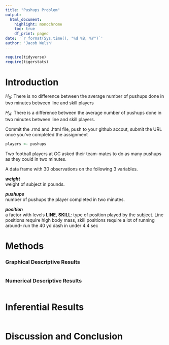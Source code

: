 ```yaml
---
title: "Pushups Problem"
output:
  html_document:
    highlight: monochrome
    toc: true
    df_print: paged
date: '`r format(Sys.time(), "%d %B, %Y")`'
author: 'Jacob Welsh'
---
```


```r

require(tidyverse)
require(tigerstats)

```

# Introduction 

<!--In this section you explain what you are trying to show.  Where did the data come from?  What is the research or other question you are trying to answer?

Fork the Rstudio project called pushups to your github account. Clone from your github account to your Rstudio.cloud CRN37591 workspace.  Using the dataset called pushups from the tigerstats package in R, answer the question posed by this null and alternate hypothesis in an html markdown document. -->

$H_0$: There is no difference between the average number of pushups done in two minutes between line and skill players

$H_A$: There is a difference between the  average number of pushups done in two minutes between line and skill players.

Commit the .rmd and .html file, push to your github accout, submit  the URL once you've completed the assignment

<!-- load the data set -->

```r
players <- pushups
```


Two football players at GC asked their team-mates to do as many pushups as they could in two minutes.


A data frame with 30 observations on the following 3 variables.

**_weight_**  
weight of subject in pounds.

**_pushups_**  
number of pushups the player completed in two minutes.

**_position_**  
a factor with levels **LINE**, **SKILL**: type of position played by the subject. Line positions require high body mass, skill positions require a lot of running around- run the 40 yd dash in under 4.4 sec 

# Methods

<!--Decide on your methods:  use "variable analysis" or other appropriate descriptors.  Make sure to choose at least one graphical method and at least one numerical method.  
  
Variable analysis: You have position (factor) and number of pushups done in two minutes (numerical). What type of graphical display, numerical display and inferential test is appropriate?  


# Descriptive Results

<!--Divide this section into two sub-sections:  One for your descriptive  results and one for your inferential results.!-->



### Graphical Descriptive Results

<!--Graphical results here.  Make sure to show your code.  Provide appropriate labels for axes, giving units if possible, and provide a good title for the graph, too.  Use the graphical results to describe the patterns if any that exist in the data as focused toward the research question

Typically look at boxplots when considering numerical vs categorical data. Insert a boxplot here

The two variables of interest are pushups and position. Boxplot graphical displays are good ways to depict data.  --> 

```r

```
  
<!-- be sire to tell what the boxplot shows -->
 
### Numerical Descriptive Results

<!--Numerical results go here. Use the numerical results to describe the patterns if any that exist in the data as focused toward the research question -->

```r

```



# Inferential Results

<!--State hypothesis clearly.  Make sure your discussion of the inferential test covers all the aspects that the test output produces, such as test statistic, p-value etc.  Make a decision about the null hypothesis, explain the assumptions on which the selected test/procedure was based, and why the chosen procedure satisfys the assumptions and is appropriate to answer the research question -->


```r

```

# Discussion and Conclusion

<!--Discussion and conclusion here.  If you found a relationship be sure to consider whether the relationship occurs because one of the variavbles causes the other, or whether they perhasps are related for some other reason. -->


